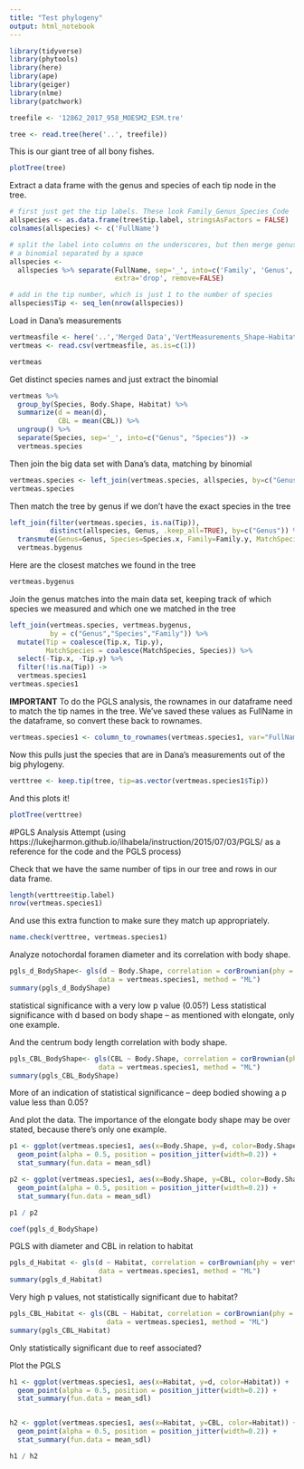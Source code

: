 ```yaml
---
title: "Test phylogeny"
output: html_notebook
---
```


```r
library(tidyverse)
library(phytools)
library(here)
library(ape)
library(geiger)
library(nlme)
library(patchwork)
```

```r
treefile <- '12862_2017_958_MOESM2_ESM.tre'
```

```r
tree <- read.tree(here('..', treefile))
```

This is our giant tree of all bony fishes.
```r
plotTree(tree)
```

Extract a data frame with the genus and species of each tip node in the tree.
```r
# first just get the tip labels. These look Family_Genus_Species_Code
allspecies <- as.data.frame(tree$tip.label, stringsAsFactors = FALSE) 
colnames(allspecies) <- c('FullName')

# split the label into columns on the underscores, but then merge genus and species again into
# a binomial separated by a space
allspecies <- 
  allspecies %>% separate(FullName, sep='_', into=c('Family', 'Genus', 'Species'), 
                          extra='drop', remove=FALSE)

# add in the tip number, which is just 1 to the number of species
allspecies$Tip <- seq_len(nrow(allspecies))
```

Load in Dana's measurements
```r
vertmeasfile <- here('..','Merged Data','VertMeasurements_Shape-Habitat.csv')
vertmeas <- read.csv(vertmeasfile, as.is=c(1))
```

```r
vertmeas
```

Get distinct species names and just extract the binomial
```r
vertmeas %>%
  group_by(Species, Body.Shape, Habitat) %>%
  summarize(d = mean(d),
            CBL = mean(CBL)) %>%
  ungroup() %>%
  separate(Species, sep='_', into=c("Genus", "Species")) ->
  vertmeas.species
```

Then join the big data set with Dana's data, matching by binomial
```r
vertmeas.species <- left_join(vertmeas.species, allspecies, by=c("Genus", "Species"))
vertmeas.species
```

Then match the tree by genus if we don't have the exact species in the tree
```r
left_join(filter(vertmeas.species, is.na(Tip)),
          distinct(allspecies, Genus, .keep_all=TRUE), by=c("Genus")) %>%
  transmute(Genus=Genus, Species=Species.x, Family=Family.y, MatchSpecies=Species.y, Tip=Tip.y) ->
  vertmeas.bygenus
```

Here are the closest matches we found in the tree
```r
vertmeas.bygenus
```

Join the genus matches into the main data set, keeping track of which species we measured and which one we matched in the tree
```r
left_join(vertmeas.species, vertmeas.bygenus,
          by = c("Genus","Species","Family")) %>%
  mutate(Tip = coalesce(Tip.x, Tip.y),
         MatchSpecies = coalesce(MatchSpecies, Species)) %>%
  select(-Tip.x, -Tip.y) %>%
  filter(!is.na(Tip)) ->
  vertmeas.species1
vertmeas.species1
```

**IMPORTANT**
To do the PGLS analysis, the rownames in our dataframe need to match the tip names in the tree. We've saved these values as FullName in the dataframe, so convert these back to rownames.
```r
vertmeas.species1 <- column_to_rownames(vertmeas.species1, var="FullName")
```

Now this pulls just the species that are in Dana's measurements out of the big phylogeny.
```r
verttree <- keep.tip(tree, tip=as.vector(vertmeas.species1$Tip))
```

And this plots it!
```r
plotTree(verttree)
```

#PGLS Analysis Attempt 
(using https://lukejharmon.github.io/ilhabela/instruction/2015/07/03/PGLS/ as a reference for the code and the PGLS process)

Check that we have the same number of tips in our tree and rows in our data frame.
```r
length(verttree$tip.label)
nrow(vertmeas.species1)
```

And use this extra function to make sure they match up appropriately.
```r
name.check(verttree, vertmeas.species1)
```

Analyze notochordal foramen diameter and its correlation with body shape.
```r
pgls_d_BodyShape<- gls(d ~ Body.Shape, correlation = corBrownian(phy = verttree),
                      data = vertmeas.species1, method = "ML")
summary(pgls_d_BodyShape)
```
statistical significance with a very low p value (0.05?)
Less statistical significance with d based on body shape -- as mentioned with elongate, only one example.

And the centrum body length correlation with body shape.
```r
pgls_CBL_BodyShape<- gls(CBL ~ Body.Shape, correlation = corBrownian(phy = verttree),
                      data = vertmeas.species1, method = "ML")
summary(pgls_CBL_BodyShape)
```
More of an indication of statistical significance -- deep bodied showing a p value less than 0.05?

And plot the data. The importance of the elongate body shape may be over stated, because there's only one example.
```r
p1 <- ggplot(vertmeas.species1, aes(x=Body.Shape, y=d, color=Body.Shape)) +
  geom_point(alpha = 0.5, position = position_jitter(width=0.2)) +
  stat_summary(fun.data = mean_sdl)

p2 <- ggplot(vertmeas.species1, aes(x=Body.Shape, y=CBL, color=Body.Shape)) +
  geom_point(alpha = 0.5, position = position_jitter(width=0.2)) +
  stat_summary(fun.data = mean_sdl)

p1 / p2
```

```r
coef(pgls_d_BodyShape)
```

PGLS with diameter and CBL in relation to habitat

```r
pgls_d_Habitat <- gls(d ~ Habitat, correlation = corBrownian(phy = verttree),
                      data = vertmeas.species1, method = "ML")
summary(pgls_d_Habitat)
```
Very high p values, not statistically significant due to habitat?

```r
pgls_CBL_Habitat <- gls(CBL ~ Habitat, correlation = corBrownian(phy = verttree),
                        data = vertmeas.species1, method = "ML")
summary(pgls_CBL_Habitat)
```
Only statistically significant due to reef associated?

Plot the PGLS

```r
h1 <- ggplot(vertmeas.species1, aes(x=Habitat, y=d, color=Habitat)) +
  geom_point(alpha = 0.5, position = position_jitter(width=0.2)) +
  stat_summary(fun.data = mean_sdl)


h2 <- ggplot(vertmeas.species1, aes(x=Habitat, y=CBL, color=Habitat)) +
  geom_point(alpha = 0.5, position = position_jitter(width=0.2)) + 
  stat_summary(fun.data = mean_sdl)

h1 / h2
```




